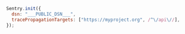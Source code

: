 ```javascript
Sentry.init({
  dsn: "___PUBLIC_DSN___",
  tracePropagationTargets: ["https://myproject.org", /^\/api\//],
});
```

